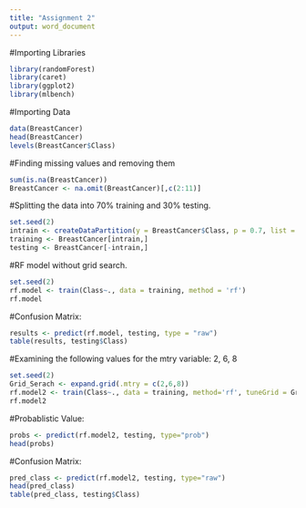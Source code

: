 ```yaml
---
title: "Assignment 2"
output: word_document
---
```

#Importing Libraries

```r
library(randomForest)
library(caret)
library(ggplot2)
library(mlbench)
```

#Importing Data

```r
data(BreastCancer) 
head(BreastCancer)
levels(BreastCancer$Class)
```

#Finding missing values and removing them

```r
sum(is.na(BreastCancer))
BreastCancer <- na.omit(BreastCancer)[,c(2:11)]
```

#Splitting the data into 70% training and 30% testing.

```r
set.seed(2)
intrain <- createDataPartition(y = BreastCancer$Class, p = 0.7, list = FALSE)
training <- BreastCancer[intrain,]
testing <- BreastCancer[-intrain,]
```

#RF model without grid search.

```r
set.seed(2)
rf.model <- train(Class~., data = training, method = 'rf')
rf.model
```


#Confusion Matrix:

```r
results <- predict(rf.model, testing, type = "raw")
table(results, testing$Class)
```


#Examining the following values for the mtry variable: 2, 6, 8

```r
set.seed(2)
Grid_Serach <- expand.grid(.mtry = c(2,6,8))
rf.model2 <- train(Class~., data = training, method='rf', tuneGrid = Grid_Serach)
rf.model2
```


#Probablistic Value:

```r
probs <- predict(rf.model2, testing, type="prob")
head(probs)
```


#Confusion Matrix:

```r
pred_class <- predict(rf.model2, testing, type="raw")
head(pred_class)
table(pred_class, testing$Class)
```

